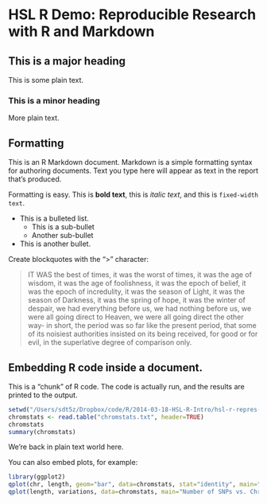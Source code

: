 # HSL R Demo: Reproducible Research with R and Markdown

## This is a major heading

This is some plain text.

### This is a minor heading

More plain text.

## Formatting

This is an R Markdown document. Markdown is a simple formatting syntax for authoring documents. Text you type here will appear as text in the report that's produced. 

Formatting is easy. This is **bold text**, this is *italic text*, and this is `fixed-width text`. 

* This is a bulleted list.
  * This is a sub-bullet
  * Another sub-bullet
* This is another bullet.

Create blockquotes with the ">" character: 

> IT WAS the best of times, it was the worst of times, it was the age of wisdom, it was the age of foolishness, it was the epoch of belief, it was the epoch of incredulity, it was the season of Light, it was the season of Darkness, it was the spring of hope, it was the winter of despair, we had everything before us, we had nothing before us, we were all going direct to Heaven, we were all going direct the other way- in short, the period was so far like the present period, that some of its noisiest authorities insisted on its being received, for good or for evil, in the superlative degree of comparison only.

## Embedding R code inside a document.

This is a "chunk" of R code. The code is actually run, and the results are printed to the output.

```r
setwd("/Users/sdt5z/Dropbox/code/R/2014-03-18-HSL-R-Intro/hsl-r-repres-demo/")
chromstats <- read.table("chromstats.txt", header=TRUE)
chromstats
summary(chromstats)
```

We're back in plain text world here. 

You can also embed plots, for example:

```r
library(ggplot2)
qplot(chr, length, geom="bar", data=chromstats, stat="identity", main="Chromosome lengths")
qplot(length, variations, data=chromstats, main="Number of SNPs vs. Chromosome Length") + geom_smooth(method="loess")
```
